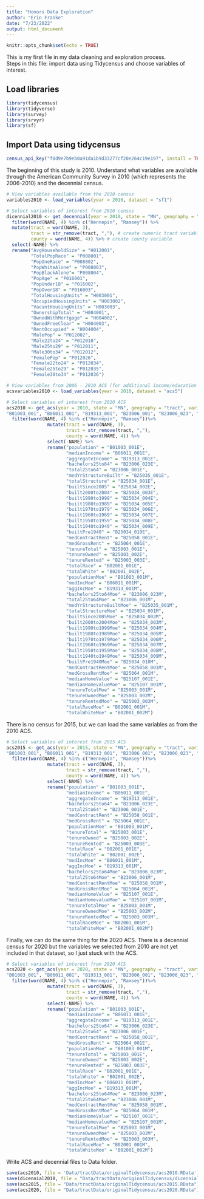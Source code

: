 ```yaml
---
title: "Honors Data Exploration"
author: "Erin Franke"
date: "7/23/2022"
output: html_document
---
```


```r
knitr::opts_chunk$set(echo = TRUE)
```

This is my first file in my data cleaning and exploration process. \
Steps in this file: import data using Tidycensus and choose variables of interest. \

## Load libraries 

```r
library(tidycensus)
library(tidyverse)
library(survey)
library(srvyr)
library(sf)
```

## Import Data using tidycensus

```r
census_api_key("f0d9e7b9eb0a91da1b9d33277cf20e264c19e197", install = TRUE, overwrite=TRUE)
```

The beginning of this study is 2010. Understand what variables are available through the American Community Survey in 2010 (which represents the 2006-2010) and the decennial census. 

```r
# View variables available from the 2010 census 
variables2010 <- load_variables(year = 2010, dataset = "sf1")

# Select variables of interest from 2010 census 
dicennial2010 <- get_decennial(year = 2010, state = "MN", geography = "tract", variables = c("H012001", "P008001", "P008002", "P008003", "P008004", "P016001", "P016002", "P016003", "H003001", "H003002", "H003003", "H004001", "H004002", "H004003", "H004004", "P012002", "P012010", "P012011", "P012012", "P012026", "P012034", "P012035", "P012036"), geometry = TRUE, output='wide') %>%
  filter(word(NAME, 4) %in% c("Hennepin", "Ramsey")) %>%
  mutate(tract = word(NAME, 3),
         tract = str_remove(tract, ","), # create numeric tract variable
         county = word(NAME, 4)) %>% # create county variable 
  select(-NAME) %>%
  rename("AvgHouseholdSize" = "H012001", 
         "TotalPopRace" = "P008001", 
         "PopOneRace" = "P008002", 
         "PopWhiteAlone" = "P008003", 
         "PopBlackAlone"= "P008004", 
         "PopAge" = "P016001", 
         "PopUnder18" = "P016002", 
         "PopOver18" = "P016003", 
         "TotalHousingUnits" = "H003001", 
         "OccupiedHousingUnits" = "H003002", 
         "VacantHousingUnits" = "H003003", 
         "OwnershipTotal" = "H004001", 
         "OwnedWithMortgage" = "H004002", 
         "OwnedFreeClear" = "H004003", 
         "RentOccupied" = "H004004", 
         "MalePop" = "P012002", 
         "Male22to24" = "P012010", 
         "Male25to29" = "P012011", 
         "Male30to34" = "P012012",
         "FemalePop" = "P012026", 
         "Female22to24" = "P012034", 
         "Female25to29" = "P012035", 
         "Female30to34" = "P012036") 

# View variables from 2006 - 2010 ACS (for additional income/education information)
acsvariables2010 <- load_variables(year = 2010, dataset = "acs5") 

# Select variables of interest from 2010 ACS
acs2010 <- get_acs(year = 2010, state = "MN", geography = "tract", variables = c(	
"B01003_001", "B06011_001", "B19313_001", "B23006_001", "B23006_023", "B25035_001", "B25034_001", "B25034_002", "B25034_003", "B25034_004", "B25034_005", "B25034_006", "B25034_007", "B25034_008", "B25034_009", "B25034_010", "B25058_001", "B25064_001", "B25107_001", "B25003_001", "B25003_002", "B25003_003", "B02001_001", "B02001_002"), output = 'wide') %>%
  filter(word(NAME, 4) %in% c("Hennepin", "Ramsey"))%>%
               mutate(tract = word(NAME, 3),
                      tract = str_remove(tract, ","),
                      county = word(NAME, 4)) %>%
               select(-NAME) %>%
               rename("population" = "B01003_001E", 
                      "medianIncome" = "B06011_001E", 
                      "aggregateIncome" = "B19313_001E", 
                      "bachelors25to64" = "B23006_023E",
                      "total25to64" = "B23006_001E", 
                      "medYrStructureBuilt" = "B25035_001E", 
                      "totalStructure" = "B25034_001E", 
                      "builtSince2005" = "B25034_002E", 
                      "built2000to2004" = "B25034_003E", 
                      "built1990to1999" = "B25034_004E", 
                      "built1980to1989" = "B25034_005E", 
                      "built1970to1979" = "B25034_006E", 
                      "built1960to1969" = "B25034_007E", 
                      "built1950to1959" = "B25034_008E", 
                      "built1940to1949" = "B25034_009E", 
                      "builtPre1940" = "B25034_010E", 
                      "medContractRent" = "B25058_001E", 
                      "medGrossRent" = "B25064_001E",
                      "tenureTotal" = "B25003_001E", 
                      "tenureOwned" = "B25003_002E", 
                      "tenureRented" = "B25003_003E",
                      "totalRace" = "B02001_001E", 
                      "totalWhite" = "B02001_002E",
                      "populationMoe" = "B01003_001M",
                      "medIncMoe" = "B06011_001M", 
                      "aggIncMoe" = "B19313_001M", 
                      "bachelors25to64Moe" = "B23006_023M",
                      "total25to64Moe" = "B23006_001M", 
                      "medYrStructureBuiltMoe" = "B25035_001M", 
                      "totalStructureMoe" = "B25034_001M", 
                      "builtSince2005Moe" = "B25034_002M", 
                      "built2000to2004Moe" = "B25034_003M", 
                      "built1990to1999Moe" = "B25034_004M", 
                      "built1980to1989Moe" = "B25034_005M", 
                      "built1970to1979Moe" = "B25034_006M", 
                      "built1960to1969Moe" = "B25034_007M", 
                      "built1950to1959Moe" = "B25034_008M", 
                      "built1940to1949Moe" = "B25034_009M", 
                      "builtPre1940Moe" = "B25034_010M", 
                      "medContractRentMoe" = "B25058_001M", 
                      "medGrossRentMoe" = "B25064_001M", 
                      "medianHomeValue" = "B25107_001E", 
                      "medianHomevalueMoe" = "B25107_001M", 
                      "tenureTotalMoe" = "B25003_001M", 
                      "tenureOwnedMoe" = "B25003_002M", 
                      "tenureRentedMoe" = "B25003_003M", 
                      "totalRaceMoe" = "B02001_001M", 
                      "totalWhiteMoe" = "B02001_002M")
```

There is no census for 2015, but we can load the same variables as from the 2010 ACS. 

```r
# Select variables of interest from 2015 ACS
acs2015 <- get_acs(year = 2015, state = "MN", geography = "tract", variables = c(	
"B01003_001", "B06011_001", "B19313_001", "B23006_001", "B23006_023", "B25058_001", "B25064_001", "B25107_001", "B25003_001", "B25003_002", "B25003_003", "B02001_001", "B02001_002"), output = "wide") %>%
  filter(word(NAME, 4) %in% c("Hennepin", "Ramsey"))%>%
               mutate(tract = word(NAME, 3),
                      tract = str_remove(tract, ","),
                      county = word(NAME, 4)) %>%
               select(-NAME) %>%
               rename("population" = "B01003_001E", 
                      "medianIncome" = "B06011_001E", 
                      "aggregateIncome" = "B19313_001E", 
                      "bachelors25to64" = "B23006_023E",
                      "total25to64" = "B23006_001E", 
                      "medContractRent" = "B25058_001E", 
                      "medGrossRent" = "B25064_001E",
                      "populationMoe" = "B01003_001M",
                      "tenureTotal" = "B25003_001E", 
                      "tenureOwned" = "B25003_002E", 
                      "tenureRented" = "B25003_003E",
                      "totalRace" = "B02001_001E", 
                      "totalWhite" = "B02001_002E",
                      "medIncMoe" = "B06011_001M", 
                      "aggIncMoe" = "B19313_001M", 
                      "bachelors25to64Moe" = "B23006_023M",
                      "total25to64Moe" = "B23006_001M", 
                      "medContractRentMoe" = "B25058_001M", 
                      "medGrossRentMoe" = "B25064_001M", 
                      "medianHomeValue" = "B25107_001E", 
                      "medianHomevalueMoe" = "B25107_001M",
                      "tenureTotalMoe" = "B25003_001M", 
                      "tenureOwnedMoe" = "B25003_002M", 
                      "tenureRentedMoe" = "B25003_003M", 
                      "totalRaceMoe" = "B02001_001M", 
                      "totalWhiteMoe" = "B02001_002M")
```

Finally, we can do the same thing for the 2020 ACS. There is a decennial census for 2020 but the variables we selected from 2010 are not yet included in that dataset, so I just stuck with the ACS.

```r
# Select variables of interest from 2020 ACS
acs2020 <- get_acs(year = 2020, state = "MN", geography = "tract", variables = c(	
"B01003_001", "B06011_001", "B19313_001", "B23006_001", "B23006_023", "B25058_001", "B25064_001", "B25107_001", "B25003_001", "B25003_002", "B25003_003", "B02001_001", "B02001_002"), output = "wide") %>%
  filter(word(NAME, 4) %in% c("Hennepin", "Ramsey"))%>%
               mutate(tract = word(NAME, 3),
                      tract = str_remove(tract, ","),
                      county = word(NAME, 4)) %>%
               select(-NAME) %>%
               rename("population" = "B01003_001E", 
                      "medianIncome" = "B06011_001E", 
                      "aggregateIncome" = "B19313_001E", 
                      "bachelors25to64" = "B23006_023E",
                      "total25to64" = "B23006_001E", 
                      "medContractRent" = "B25058_001E", 
                      "medGrossRent" = "B25064_001E",
                      "populationMoe" = "B01003_001M",
                      "tenureTotal" = "B25003_001E", 
                      "tenureOwned" = "B25003_002E", 
                      "tenureRented" = "B25003_003E",
                      "totalRace" = "B02001_001E", 
                      "totalWhite" = "B02001_002E",
                      "medIncMoe" = "B06011_001M", 
                      "aggIncMoe" = "B19313_001M", 
                      "bachelors25to64Moe" = "B23006_023M",
                      "total25to64Moe" = "B23006_001M", 
                      "medContractRentMoe" = "B25058_001M", 
                      "medGrossRentMoe" = "B25064_001M", 
                      "medianHomeValue" = "B25107_001E", 
                      "medianHomevalueMoe" = "B25107_001M",
                      "tenureTotalMoe" = "B25003_001M", 
                      "tenureOwnedMoe" = "B25003_002M", 
                      "tenureRentedMoe" = "B25003_003M", 
                      "totalRaceMoe" = "B02001_001M", 
                      "totalWhiteMoe" = "B02001_002M")
```

Write ACS and decennial files to Data folder.
```r
save(acs2010, file = 'Data/tractData/originalTidycensus/acs2010.RData')
save(dicennial2010, file = "Data/tractData/originalTidycensus/dicennial2010.RData")
save(acs2015, file = "Data/tractData/originalTidycensus/acs2015.RData")
save(acs2020, file = "Data/tractData/originalTidycensus/acs2020.RData")
```




